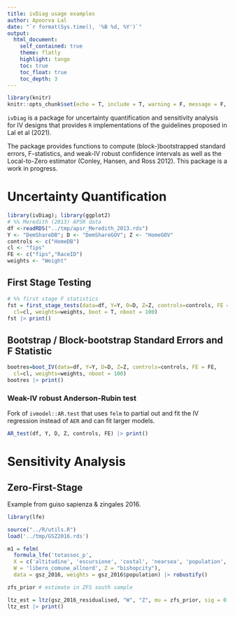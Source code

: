 ```yaml
---
title: ivDiag usage examples
author: Apoorva Lal
date: "`r format(Sys.time(), '%B %d, %Y')`"
output:
  html_document:
    self_contained: true
    theme: flatly
    highlight: tango
    toc: true
    toc_float: true
    toc_depth: 3
---
```


<style type="text/css">
.main-container {
  max-width: 1200px;
  margin-left: auto;
  margin-right: auto;
}
</style>

```r
library(knitr)
knitr::opts_chunk$set(echo = T, include = T, warning = F, message = F, cache   = T)
```


`ivDiag` is a package for uncertainty quantification and sensitivity
analysis for IV designs that provides `R` implementations of the
guidelines proposed in Lal et al (2021).

The package provides functions to compute (block-)bootstrapped
standard errors, F-statistics, and weak-IV robust confidence intervals
as well as the Local-to-Zero estimator (Conley, Hansen, and Ross
2012). This package is a work in progress.

# Uncertainty Quantification

```r
library(ivDiag); library(ggplot2)
# %% Meredith (2013) APSR data
df <-readRDS("../tmp/apsr_Meredith_2013.rds")
Y <- "DemShareDB"; D <- "DemShareGOV"; Z <- "HomeGOV"
controls <- c("HomeDB")
cl <- "fips"
FE <- c("fips","RaceID")
weights <- "Weight"
```


## First Stage Testing

```r
# %% first stage F statistics
fst = first_stage_tests(data=df, Y=Y, D=D, Z=Z, controls=controls, FE =FE,
  cl=cl, weights=weights, boot = T, nboot = 100)
fst |> print()
```


## Bootstrap / Block-bootstrap Standard Errors and F Statistic

```r
bootres=boot_IV(data=df, Y=Y, D=D, Z=Z, controls=controls, FE = FE,
  cl=cl, weights=weights, nboot = 100)
bootres |> print()
```


### Weak-IV robust Anderson-Rubin test

Fork of `ivmodel::AR.test` that uses `felm` to partial out and fit the
IV regression instead of `AER` and can fit larger models.

```r
AR_test(df, Y, D, Z, controls, FE) |> print()
```


# Sensitivity Analysis

## Zero-First-Stage

Example from guiso sapienza & zingales 2016.

```r
library(lfe)

source("../R/utils.R")
load('../tmp/GSZ2016.rds')

m1 = felm(
  formula_lfe('totassoc_p',
  X = c('altitudine', 'escursione', 'costal', 'nearsea', 'population', 'pop2', 'gini_land', 'gini_income' ),
  W = 'libero_comune_allnord', Z = "bishopcity"),
  data = gsz_2016, weights = gsz_2016$population) |> robustify()

zfs_prior # estimate in ZFS south sample
```


```r
ltz_est = ltz(gsz_2016_residualised, "W", "Z", mu = zfs_prior, sig = 0.1, ivmod = m1)
ltz_est |> print()
```
